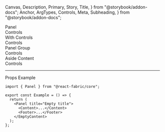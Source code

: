  Canvas,
  Description,
  Primary,
  Story,
  Title,
} from "@storybook/addon-docs";
  Anchor,
  ArgTypes,
  Controls,
  Meta,
  Subheading,
} from "@storybook/addon-docs";

<Meta of={PanelStories} />

<Title>Panel</Title>

<Anchor storyId="panel">
  <div className="hidden-anchor">
    <Subheading>Panel</Subheading>
  </div>
</Anchor>

<Description of={Panel} />

<Primary />

<Collapsable className="control-panel">
  <div>Controls</div>
  <Controls of={PanelStories._Panel} />
</Collapsable>

<Anchor storyId="controls">
  <Subheading>With Controls</Subheading>
</Anchor>
<Description of={PanelStories.PanelControls} />
<Canvas withToolbar of={PanelStories.PanelControls} />
<Collapsable className="control-panel">
  <div>Controls</div>
  <Controls of={PanelStories.PanelControls} />
</Collapsable>

<Anchor storyId="panelgroup">
  <Subheading>Panel Group</Subheading>
</Anchor>
<Description of={PanelGroupStories._PanelGroup} />
<Canvas withToolbar of={PanelGroupStories._PanelGroup} />
<Collapsable className="control-panel">
  <div>Controls</div>
  <Controls of={PanelGroupStories._PanelGroup} />
</Collapsable>

<Anchor storyId="asidecontent">
  <Subheading>Aside Content</Subheading>
</Anchor>
<Description of={PanelGroupStories.AsideContent} />
<Canvas withToolbar of={PanelGroupStories.AsideContent} />
<Collapsable className="control-panel">
  <div>Controls</div>
  <Controls of={PanelGroupStories.AsideContent} />
</Collapsable>

<hr />

<Anchor storyId="props">
  <Subheading>Props</Subheading>
</Anchor>

<ArgTypes sort="requiredFirst" />

<Anchor storyId="sample">
  <Subheading>Example</Subheading>
</Anchor>

```tsx
import { Panel } from "@react-fabric/core";

export const Example = () => {
  return (
    <Panel title="Empty title">
      <Content>...</Content>
      <Footer>...</Footer>
    </EmptyContent>
  );
};
```
